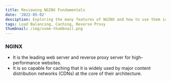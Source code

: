 ```yaml
---
title: Reviewing NGINX Fundamentals
date: '2022-05-02'
desciption: Exploring the many features of NGINX and how to use them including load balancing in all forms, traffic management, content caching, and automation.
tags: Load Balancing, Caching, Reverse Proxy
thumbnail: /img/some-thumbnail.png
---
```


### NGINX

- It is the leading web server and reverse proxy server for high-performance websites.
- It is so capable for caching that it is widely used by major content distribution networks (CDNs) at the core of their architecture.
